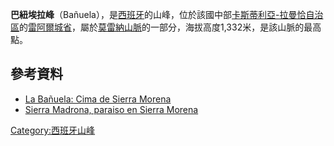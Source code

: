 {{Coord|38|25|14.34|N|4|14|9.29|W|display=title}}

'''巴紐埃拉峰'''（Bañuela），是[[西班牙|西班牙]]的山峰，位於該國中部[[卡斯蒂利亞-拉曼恰自治區|卡斯蒂利亞-拉曼恰自治區]]的[[雷阿爾城省|雷阿爾城省]]，屬於[[莫雷納山脈|莫雷納山脈]]的一部分，海拔高度1,332米，是該山脈的最高點。

==參考資料==
*[http://www.fuencaliente.net/rutastrek_archivos/ruta6.htm La Bañuela: Cima de Sierra Morena] {{Wayback|url=http://www.fuencaliente.net/rutastrek_archivos/ruta6.htm |date=20180416154904 }}
*[https://web.archive.org/web/20140714144931/http://www.reporteros.net/index.php?fuseaction=Reporteros.FichaReportaje&IDReportaje=15 Sierra Madrona, paraiso en Sierra Morena]

{{Spain-geo-stub}}
[[Category:西班牙山峰|Category:西班牙山峰]]